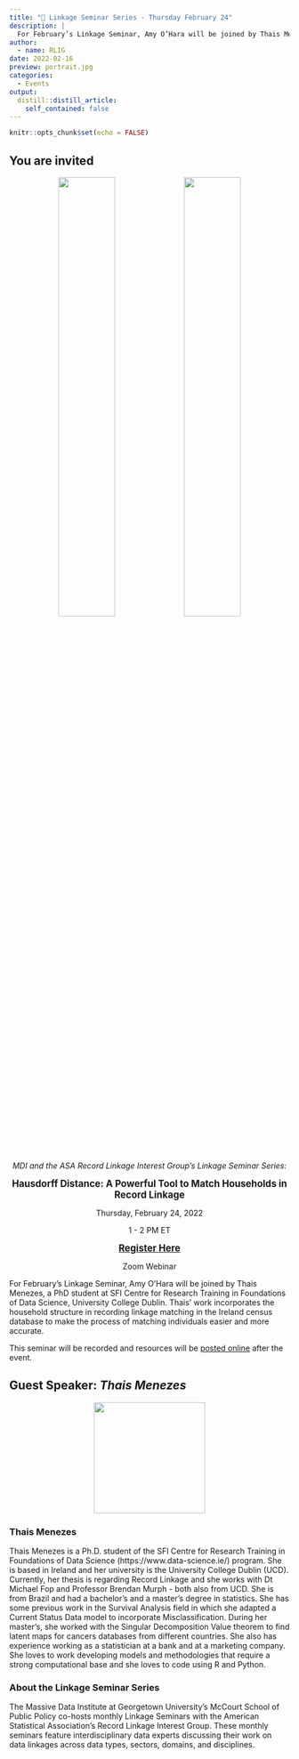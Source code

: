 ```yaml
---
title: "📢 Linkage Seminar Series - Thursday February 24"
description: |
  For February’s Linkage Seminar, Amy O’Hara will be joined by Thais Menezes, a PhD student at SFI Centre for Research Training in Foundations of Data Science, University College Dublin. Thais’ work incorporates the household structure in recording linkage matching in the Ireland census database to make the process of matching individuals easier and more accurate.
author:
  - name: RLIG
date: 2022-02-16
preview: portrait.jpg
categories:
  - Events
output:
  distill::distill_article:
    self_contained: false
---
```



```r
knitr::opts_chunk$set(echo = FALSE)
```


## You are invited

<center>

<span style="margin:5%">
  <img src="MDI.jpg" width="45%"><img src="ASA.jpg" width="45%">
</span>

*MDI and the ASA Record Linkage Interest Group's Linkage Seminar Series: *

<big>**Hausdorff Distance: A Powerful Tool to Match Households in Record Linkage**</big>

Thursday, February 24, 2022

1 - 2 PM ET

<big>
[**Register Here**](https://georgetown.zoom.us/meeting/register/tJUodeuqrj0uGdy7AaYhys-w2mQ9nJ_07A4H)
</big>

Zoom Webinar

</center>


For February’s Linkage Seminar, Amy O’Hara will be joined by Thais Menezes, a PhD student at SFI Centre for Research Training in Foundations of Data Science, University College Dublin. Thais’ work incorporates the household structure in recording linkage matching in the Ireland census database to make the process of matching individuals easier and more accurate.

This seminar will be recorded and resources will be [posted online](https://mccourt.georgetown.edu/research/the-massive-data-institute/resources/linkage-project-seminars/) after the event.


## Guest Speaker: *Thais Menezes*

<center>
 <img src="portrait.jpg" width="200px">
</center>

### **Thais Menezes** 
Thais Menezes is a Ph.D. student of the SFI Centre for Research Training in Foundations of Data Science (https://www.data-science.ie/) program. She is based in Ireland and her university is the University College Dublin (UCD). Currently, her thesis is regarding Record Linkage and she works with Dt Michael Fop and Professor Brendan Murph - both also from UCD. She is from Brazil and had a bachelor's and a master's degree in statistics. She has some previous work in the Survival Analysis field in which she adapted a Current Status Data model to incorporate Misclassification. During her master's, she worked with the Singular Decomposition Value theorem to find latent maps for cancers databases from different countries. She also has experience working as a statistician at a bank and at a marketing company. She loves to work developing models and methodologies that require a strong computational base and she loves to code using R and Python.


### About the Linkage Seminar Series

The Massive Data Institute at Georgetown University's McCourt School of Public Policy co-hosts monthly Linkage Seminars with the American Statistical Association's Record Linkage Interest Group. These monthly seminars feature interdisciplinary data experts discussing their work on data linkages across data types, sectors, domains, and disciplines.









